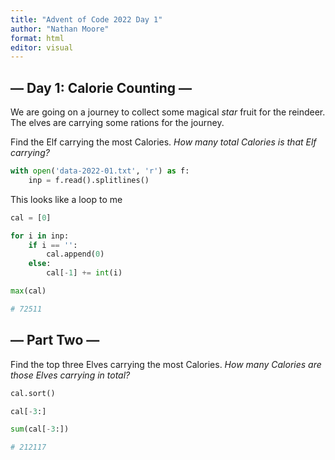 ```yaml
---
title: "Advent of Code 2022 Day 1"
author: "Nathan Moore"
format: html
editor: visual
---
```


## --- Day 1: Calorie Counting ---

We are going on a journey to collect some magical *star* fruit for the reindeer. The elves are carrying some rations for the journey.

Find the Elf carrying the most Calories. *How many total Calories is that Elf carrying?*

```python

with open('data-2022-01.txt', 'r') as f:
    inp = f.read().splitlines()

```

This looks like a loop to me

```python


cal = [0]

for i in inp:
    if i == '':
        cal.append(0)
    else:
        cal[-1] += int(i)

max(cal)

# 72511
```

## --- Part Two ---

Find the top three Elves carrying the most Calories. *How many Calories are those Elves carrying in total?*

```python

cal.sort()

cal[-3:]

sum(cal[-3:])

# 212117

```
